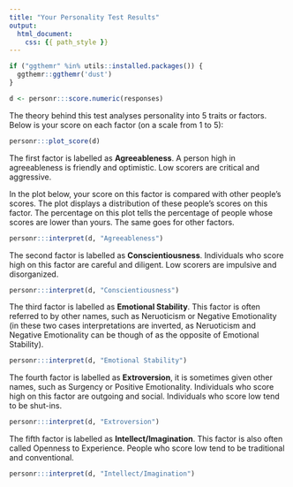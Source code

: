 ```yaml
---
title: "Your Personality Test Results"
output:
  html_document:
    css: {{ path_style }}
---
```



```r
if ("ggthemr" %in% utils::installed.packages()) {
  ggthemr::ggthemr('dust')
}

d <- personr:::score.numeric(responses)
```


The theory behind this test analyses personality into 5 traits or factors. Below is your score on each factor (on a scale from 1 to 5):

```r
personr:::plot_score(d)
```


The first factor is labelled as **Agreeableness**. A person high in agreeableness is friendly and optimistic. Low scorers are critical and aggressive.

In the plot below, your score on this factor is compared with other people's scores. The plot displays a distribution of these people's scores on this factor. The percentage on this plot tells the percentage of people whose scores are lower than yours. The same goes for other factors.

```r
personr:::interpret(d, "Agreeableness")
```


The second factor is labelled as **Conscientiousness**. Individuals who score high on this factor are careful and diligent. Low scorers are impulsive and disorganized.

```r
personr:::interpret(d, "Conscientiousness")
```


The third factor is labelled as **Emotional Stability**. This factor is often referred to by other names, such as Neruoticism or Negative Emotionality (in these two cases interpretations are inverted, as Neruoticism and Negative Emotionality can be though of as the opposite of Emotional Stability).

```r
personr:::interpret(d, "Emotional Stability")
```


The fourth factor is labelled as **Extroversion**, it is sometimes given other names, such as Surgency or Positive Emotionality. Individuals who score high on this factor are outgoing and social. Individuals who score low tend to be shut-ins.

```r
personr:::interpret(d, "Extroversion")
```


The fifth factor is labelled as **Intellect/Imagination**. This factor is also often called Openness to Experience. People who score low tend to be traditional and conventional.

```r
personr:::interpret(d, "Intellect/Imagination")
```
